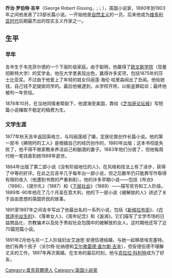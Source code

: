 {{Infobox writer <!-- for more information see [[:Template:Infobox_writer/doc|:Template:Infobox writer/doc]] -->
| image       = George Gissing.jpg
| imagesize   = 230px
| caption     = 
| birth_date  = {{birth date|df=yes|1857|11|22}}
| birth_place = 英国约克郡[[韦克菲尔德|韦克菲尔德]]
| death_date  = {{death date and age|df=yes|1903|12|28|1857|11|22}}
| death_place = 法国[[伊斯普尔|伊斯普尔]]
| movement    = [[自然主义|自然主义]]
| notableworks = ''[[The_Nether_World|The Nether World]]'' (1889)<br>''[[New_Grub_Street|New Grub Street]]'' (1891)<br>''[[Born_In_Exile|Born In Exile]]'' (1892)<br>''[[The_Odd_Women|The Odd Women]]'' (1893)
| signature   = 
| website     = 
| footnotes   = 
}}
'''乔治·罗伯特·吉辛'''（George Robert Gissing，{{IPAc-en|icon|ˈ|ɡ|ɪ|s|ɪ|ŋ}};；{{bd|1857年|11月22日|1903年|12月28日}}），英国小说家，1880年到1903年之间他发表了23部长篇小说。一开始他是[[自然主义|自然主义]]的一员，后来他成为[[维多利亚时代|维多利亚时代]]后期最杰出的现实主义作家之一。

==生平==
===早年===
吉辛生于韦克菲尔德的一个下层阶级家庭。由于聪明，他赢得了[[欧文斯学院|欧文斯学院]]（现曼彻斯特大学）的奖学金。他在大学里表现出色，赢得许多奖项，包括1875年的莎士比亚奖。不过由于他爱上了年轻的妓女玛丽莲·海伦·哈里森闹出了丑闻。他给她钱，自己钱不足就偷同学的。最后他被逮到，从学校开除，以偷盗罪起诉；最终他被判一年劳役。

1876年10月，在当地同情者帮助下，他渡海至美国，靠给《[[芝加哥论坛报|芝加哥论坛报]]》写短篇小说赚取不稳定的稿费为生。

===文学生涯===
1877年秋天吉辛返回英格兰，与玛丽莲结了婚，定居伦敦创作长篇小说。他的第一部书《拂晓时的工人》是根据自己的经历创作的，1880年出版；这本书彻底失败了，他不得不做家教来养活自己和酗酒的妻子。1883年他们分居了，但他每周付她一笔钱直到她1888年逝世。

1884年出版了第二部小说《没有阶级地位的人》，在风格和技法上有了进步，获得了中等的好评。在此之后吉辛几乎每年出一部小说，但之后数年仍只能靠写作取得有限的收入（他遭到书商的严重剥削）。他的许多早期小说——包括《布衣》（1986）、《提尔扎》（1887）和《[[下层社会|下层社会]]》（1889）——描写贫穷和工人阶级。1889年-90年他花了几个月呆在意大利，他的下一部小说《被解放的人》讲述了关于自由思想的英国侨民的故事。

1891至1897年之间吉辛写出了他最出名的一系列小说，包括《[[新格拉布街|新格拉布街]]》、《[[在放逐中出生的|在放逐中出生的]]》、《落单女人》、《周年纪念》和《漩涡》。它们描写了文学市场的日益商品化、宗教骗术以及处于男权社会包围中的被解放的女人。这时期他还写了近70篇短篇小说。

1891年2月他与另一工人阶级妇女艾迪思·安德伍德结婚，与她一起移居埃克塞特。他们有两个孩子（沃尔特·伦纳德和[[艾尔弗雷德·查尔斯·吉辛|艾尔弗雷德·查尔斯·吉辛]]），但安德伍德不理解丈夫的工作，1897年再次离婚。在生命的最后时刻，他与[[克拉拉·科利特|克拉拉·科利特]]成为了好友。

{{Authority control}}
{{DEFAULTSORT:Gissing, George}}
[[Category:韋克菲爾德人|Category:韋克菲爾德人]]
[[Category:英国小说家|Category:英国小说家]]